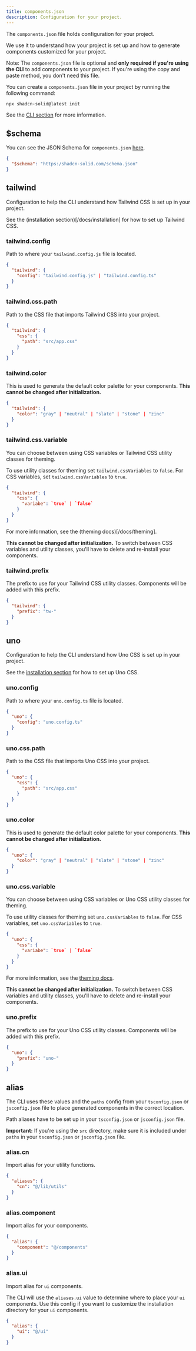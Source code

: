 ```yaml
---
title: components.json
description: Configuration for your project.
---
```


The `components.json` file holds configuration for your project.

We use it to understand how your project is set up and how to generate components customized for your project.

Note: The `components.json` file is optional and **only required if you're using the CLI** to
add components to your project. If you're using the copy and paste method, you don't need this
file.

You can create a `components.json` file in your project by running the following command:

```bash
npx shadcn-solid@latest init
```

See the [CLI section](/docs/cli) for more information.

## $schema

You can see the JSON Schema for `components.json` [here](https://shadcn-solid.vercel.app/schema.json).

```json title="components.json"
{
  "$schema": "https:/shadcn-solid.com/schema.json"
}
```

## tailwind

Configuration to help the CLI understand how Tailwind CSS is set up in your project.

See the (installation section)[/docs/installation] for how to set up Tailwind CSS.

### tailwind.config

Path to where your `tailwind.config.js` file is located.

```json title="components.json"
{
  "tailwind": {
    "config": "tailwind.config.js" | "tailwind.config.ts"
  }
}
```

### tailwind.css.path

Path to the CSS file that imports Tailwind CSS into your project.

```json title="components.json"
{
  "tailwind": {
    "css": {
      "path": "src/app.css"
    }
  }
}
```

### tailwind.color

This is used to generate the default color palette for your components. **This cannot be changed after initialization.**

```json title="components.json"
{
  "tailwind": {
    "color": "gray" | "neutral" | "slate" | "stone" | "zinc"
  }
}
```

### tailwind.css.variable

You can choose between using CSS variables or Tailwind CSS utility classes for theming.

To use utility classes for theming set `tailwind.cssVariables` to `false`. For CSS variables, set `tailwind.cssVariables` to `true`.

```json title="components.json"
{
  "tailwind": {
    "css": {
      "variabe": `true` | `false`
    }
  }
}
```

For more information, see the (theming docs)[/docs/theming].

**This cannot be changed after initialization.** To switch between CSS variables and utility classes, you'll have to delete and re-install your components.

### tailwind.prefix

The prefix to use for your Tailwind CSS utility classes. Components will be added with this prefix.

```json title="components.json"
{
  "tailwind": {
    "prefix": "tw-"
  }
}
```

## uno

Configuration to help the CLI understand how Uno CSS is set up in your project.

See the [installation section](/docs/installation) for how to set up Uno CSS.

### uno.config

Path to where your `uno.config.ts` file is located.

```json title="components.json"
{
  "uno": {
    "config": "uno.config.ts"
  }
}
```

### uno.css.path

Path to the CSS file that imports Uno CSS into your project.

```json title="components.json"
{
  "uno": {
    "css": {
      "path": "src/app.css"
    }
  }
}
```

### uno.color

This is used to generate the default color palette for your components. **This cannot be changed after initialization.**

```json title="components.json"
{
  "uno": {
    "color": "gray" | "neutral" | "slate" | "stone" | "zinc"
  }
}
```

### uno.css.variable

You can choose between using CSS variables or Uno CSS utility classes for theming.

To use utility classes for theming set `uno.cssVariables` to `false`. For CSS variables, set `uno.cssVariables` to `true`.

```json title="components.json"
{
  "uno": {
    "css": {
      "variabe": `true` | `false`
    }
  }
}
```

For more information, see the [theming docs](/docs/theming).

**This cannot be changed after initialization.** To switch between CSS variables and utility classes, you'll have to delete and re-install your components.

### uno.prefix

The prefix to use for your Uno CSS utility classes. Components will be added with this prefix.

```json title="components.json"
{
  "uno": {
    "prefix": "uno-"
  }
}
```

## alias

The CLI uses these values and the `paths` config from your `tsconfig.json` or `jsconfig.json` file to place generated components in the correct location.

Path aliases have to be set up in your `tsconfig.json` or `jsconfig.json` file.

**Important:** If you're using the `src` directory, make sure it is included under `paths` in
your `tsconfig.json` or `jsconfig.json` file.


### alias.cn

Import alias for your utility functions.

```json title="components.json"
{
  "aliases": {
    "cn": "@/lib/utils"
  }
}
```

### alias.component

Import alias for your components.

```json title="components.json"
{
  "alias": {
    "component": "@/components"
  }
}
```

### alias.ui

Import alias for `ui` components.

The CLI will use the `aliases.ui` value to determine where to place your `ui` components. Use this config if you want to customize the installation directory for your `ui` components.

```json title="components.json"
{
  "alias": {
    "ui": "@/ui"
  }
}
```
